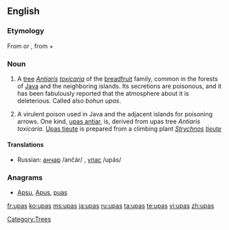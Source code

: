 {{rfc|needs templates}}
==English==
{{wikipedia}}

===Etymology===
From {{etyl|ms|en}} {{term|phn-pas|lang=ms}} or {{term|pohon upas|lang=ms}}, from {{term|phn||lang=ms|a tree}} + {{term|pas||lang=ms|poison}}

===Noun===
{{infl|ms|noun}}

# {{botany}} A [[tree]] ''[[Antiaris]] [[toxicaria]]'' of the [[breadfruit]] family, common in the forests of [[Java]] and the neighboring islands. Its secretions are poisonous, and it has been fabulously reported that the atmosphere about it is deleterious. Called also ''bohun upas''.
# A virulent poison used in Java and the adjacent islands for poisoning arrows. One kind, [[upas antiar]], is, derived from upas tree ''Antiaris toxicaria''. [[Upas tieute]] is prepared from a climbing plant ''[[Strychnos]] [[tieute]]''

====Translations====
{{trans-top|tree}}
{{trans-mid}}
* Russian: [[анчар]] /ančár/ {{m}}, [[упас]] /upás/ {{m}}
{{trans-top|poison}}
{{trans-mid}}
{{trans-bottom}}

===Anagrams===
* [[Apsu#English|Apsu]], [[Apus#English|Apus]], [[puas#English|puas]]

[[Category:Trees]]

[[fr:upas]]
[[ko:upas]]
[[ms:upas]]
[[ja:upas]]
[[ru:upas]]
[[ta:upas]]
[[te:upas]]
[[vi:upas]]
[[zh:upas]]